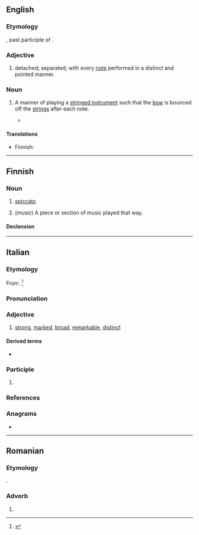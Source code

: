 ==English==

===Etymology===
{{bor+|en|it|spiccato}}, past participle of {{m|it|spiccare||to detach, to separate}}.

===Adjective===
{{en-adj}}

# {{lb|en|music}} detached; separated; with every [[note]] performed in a distinct and pointed manner.

===Noun===
{{en-noun}}

# {{lb|en|music}} A manner of playing a [[stringed instrument]] such that the [[bow]] is bounced off the [[string|strings]] after each note.
#* {{quote-book|en|year=2019| title=The Game Audio Strategy Guide: A Practical Course|author=Gina Zdanowicz, ‎Spencer Bambrick | page=| passage=Most libraries have smooth, buttery legatos and exciting, natural-sounding '''spiccatos'''.}}

====Translations====
{{trans-top|manner of playing}}
* Finnish: {{t+|fi|spiccato}}
{{trans-mid}}
{{trans-bottom}}

----

==Finnish==

===Noun===
{{fi-noun}}

# {{lb|fi|music}} [[#English|spiccato]] {{gloss|manner of playing a stringed instrument}}
# (''music'') A piece or section of music played that way.

====Declension====
{{fi-decl-palvelu|spiccato|a}}

----

==Italian==

===Etymology===
From {{m|it|spiccare}}.<ref>{{R:it:Trec}}</ref>

===Pronunciation===
{{it-pr|spiccàto}}

===Adjective===
{{it-adj}}

# [[strong]], [[marked]], [[broad]], [[remarkable]], [[distinct]]

====Derived terms====
* {{l|it|spiccatamente}}

===Participle===
{{it-pp}}

# {{past participle of|it|spiccare}}

===References===
<references/>

===Anagrams===
* {{anagrams|it|a=acciopst|postacci}}

----

==Romanian==

===Etymology===
{{ubor|ro|it|spiccato}}.

===Adverb===
{{head|ro|adverb}}

# {{l|en|spiccato}}
